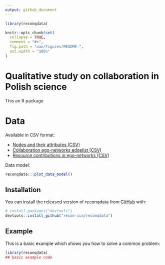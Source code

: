 ```yaml
---
output: github_document
---
```


<!-- README.md is generated from README.Rmd. Please edit that file -->

```r
library(reconqdata)

knitr::opts_chunk$set(
  collapse = TRUE,
  comment = "#>",
  fig.path = "man/figures/README-",
  out.width = "100%"
)
```
# Qualitative study on collaboration in Polish science 

<!-- badges: start -->
<!-- badges: end -->


This an R package

# Data

Available in CSV format:

- [Nodes and their attributes (CSV)](https://github.com/recon-icm/reconqdata/blob/master/data-raw/nodes.csv)
- [Collaboration ego-networks edgelist (CSV)](https://github.com/recon-icm/reconqdata/blob/master/data-raw/collaboration.csv)
- [Resource contributions in ego-networks (CSV)](https://github.com/recon-icm/reconqdata/blob/master/data-raw/collaboration.csv)

Data model:

```r
reconqdata:::plot_data_model()
```


## Installation

You can install the released version of reconqdata from [GitHub](https://github.com/recon-icm/reconqdata) with:

```r
# install.packages("devtools")
devtools::install_github("recon-icm/reconqdata")
```



## Example

This is a basic example which shows you how to solve a common problem:

```r
library(reconqdata)
## basic example code
```
